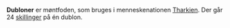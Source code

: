{{title:Dublon}}
{{author:Laura Holmegaard}}
{{timestamp:2010-01-13T18:19:06Z}}
{{copyright:Dublon}}
'''Dubloner''' er møntfoden, som bruges i menneskenationen [[Tharkien]]. Der går 24 [[skilling|skillinger]] på én dublon.